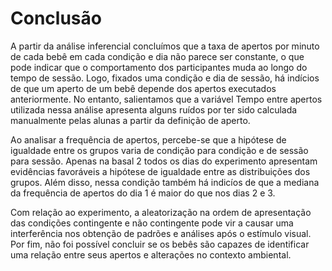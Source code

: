 # Conclusão

A partir da análise inferencial concluímos que a taxa de apertos por minuto de cada bebê em cada condição e dia não parece ser constante, o que pode indicar que o comportamento dos participantes muda ao longo do tempo de sessão. Logo, fixados uma condição e dia de sessão, há indícios de que um aperto de um bebê depende dos apertos executados anteriormente. No entanto, salientamos que a variável Tempo entre apertos utilizada nessa análise apresenta alguns ruídos por ter sido calculada manualmente pelas alunas a partir da definição de aperto.

Ao analisar a frequência de apertos, percebe-se que a hipótese de igualdade entre os grupos varia de condição para condição e de sessão para sessão. Apenas na basal 2 todos os dias do experimento apresentam evidências favoráveis a hipótese de igualdade entre as distribuições dos grupos. Além disso, nessa condição também há indicíos de que a mediana da frequência de apertos do dia 1 é maior do que nos dias 2 e 3.

Com relação ao experimento, a aleatorização na ordem de apresentação das condições contingente e não contingente pode vir a causar uma interferência nos obtenção de padrões e análises após o estímulo visual. Por fim, não foi possível concluir se os bebês são capazes de identificar uma relação entre seus apertos e alterações no contexto ambiental. 


\newpage
